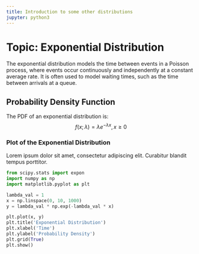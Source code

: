 ```yaml
---
title: Introduction to some other distributions
jupyter: python3
---
```


# Topic: Exponential Distribution
The exponential distribution models the time between events in a Poisson process, where events occur continuously and independently at a constant average rate. It is often used to model waiting times, such as the time between arrivals at a queue.

## Probability Density Function
The PDF of an exponential distribution is:
$$ 
f(x; \lambda) = \lambda e^{-\lambda x},x \geq 0
$$

### Plot of the Exponential Distribution
Lorem ipsum dolor sit amet, consectetur adipiscing elit. Curabitur blandit tempus porttitor.

```python
from scipy.stats import expon
import numpy as np
import matplotlib.pyplot as plt

lambda_val = 1
x = np.linspace(0, 10, 1000)
y = lambda_val * np.exp(-lambda_val * x)

plt.plot(x, y)
plt.title('Exponential Distribution')
plt.xlabel('Time')
plt.ylabel('Probability Density')
plt.grid(True)
plt.show()
```

